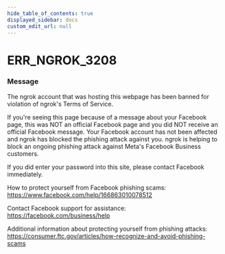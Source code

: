 ```yaml
---
hide_table_of_contents: true
displayed_sidebar: docs
custom_edit_url: null
---
```



# ERR_NGROK_3208

### Message

The ngrok account that was hosting this webpage has been banned for violation of ngrok's Terms of Service.

If you're seeing this page because of a message about your Facebook page, this was NOT an official Facebook page and you did NOT receive an official Facebook message. Your Facebook account has not been affected and ngrok has blocked the phishing attack against you. ngrok is helping to block an ongoing phishing attack against Meta's Facebook Business customers.

If you did enter your password into this site, please contact Facebook immediately.

How to protect yourself from Facebook phishing scams:
https://www.facebook.com/help/166863010078512

Contact Facebook support for assistance:
https://facebook.com/business/help

Additional information about protecting yourself from phishing attacks:
https://consumer.ftc.gov/articles/how-recognize-and-avoid-phishing-scams

<ErrorDetails error="err_ngrok_3208" />

